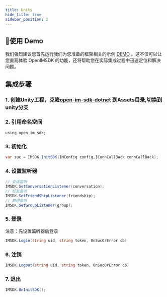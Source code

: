 ```yaml
---
title: Unity
hide_title: true
sidebar_position: 2
---
```


## 🚀使用 Demo
我们强烈建议您首先运行我们为您准备的框架相关的示例 [DEMO](https://github.com/openimsdk/open-im-sdk-unity.git) 。这不仅可以让您直观体验 OpenIMSDK 的功能，还将帮助您在实际集成过程中迅速定位和解决问题。

## 集成步骤

### 1. 创建Unity工程，克隆[open-im-sdk-dotnet](https://github.com/openimsdk/open-im-sdk-dotnet.git)  到Assets目录,切换到unity分支

### 2. 引用命名空间

    using open_im_sdk;

### 3. 初始化

```C# 
var suc = IMSDK.InitSDK(IMConfig config,IConnCallBack connCallBack);
```

### 4. 设置监听器

```C#
// 会话监听
IMSDK.SetConversationListener(conversation);
// 好友监听
IMSDK.SetFriendShipListener(friendship);
// 群组监听
IMSDK.SetGroupListener(group);

```

### 5. 登录

注意：先设置监听器后登录

```C#
IMSDK.Login(string uid, string token, OnSucOrError cb)
```

### 6. 注销

```C#
IMSDK.Logout(string uid, string token, OnSucOrError cb)
```
### 7. 退出

```C#
IMSDK.UnInitSDK();
```